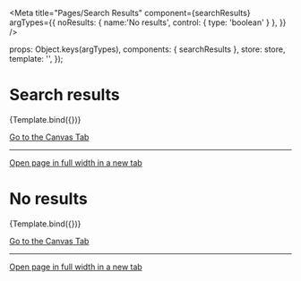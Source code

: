 

<Meta
  title="Pages/Search Results"
  component={searchResults}
  argTypes={{
    noResults: { name:'No results', control: { type: 'boolean' } },
  }}
/>

  props: Object.keys(argTypes),
  components: { searchResults },
  store: store,
  template: '<searchResults :noResults="noResults" />',
});

# Search results

<Canvas>
  <Story
    name="With results"
    args={{
      noResults: false,
    }}
  >
    {Template.bind({})}
  </Story>
</Canvas>

<a href="?path=/story/pages-search-results--example">Go to the Canvas Tab</a>

---

<a href="?id=pages-search-results--with-results&args=&viewMode=story" target="_blank">Open page in full width in a new tab</a>

# No results

<Canvas>
  <Story
    name="Without results"
    args={{
      noResults: true,
    }}
  >
    {Template.bind({})}
  </Story>
</Canvas>

<a href="?path=/story/pages-search-results--example">Go to the Canvas Tab</a>

---

<a href="?id=pages-search-results--without-results&args=&viewMode=story" target="_blank">Open page in full width in a new tab</a>

